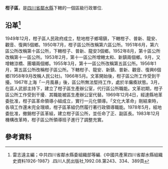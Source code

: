 '''柑子區'''，是[[四川省|四川省]][[鄰水縣|鄰水縣]]下轄的一個區級行政單位.

== 沿革<ref>雷志遠主編；中共四川省鄰水縣委組織部等編.《中國共產黨四川省鄰水縣組織史資料1926-1987》.四川人民出版社,1992.08.第243、334、389頁</ref>==
1949年12月，柑子區人民政府成立，駐地柑子鄉場鎮，下轄柑子、普新、龍安、觀音、復興5個鄉。1950年7月，柑子區公所改稱第六區公所。1951年6月，第六區公所改稱第十區公所，下轄柑子、普新、龍安3個鄉。1952年8月，第十區公所改稱第十一區公所。1953年2月，第十一區公所增轄太和、新鎮兩個鄉。9月，又增轄涼橋、團壩兩個鄉。1955年3月，第十一區公所改稱第五區公所。1956年1月，第五區公所改稱柑子區公所。下轄柑子、龍安、新鎮、普新、觀音、復興6個鄉(1958年9月改稱人民公社)。1966年5月。文革開始後，柑子區公所工作受到干擾。1967年上海「一月風暴」後，區公所無法堅持工作，處於半癱瘓狀態。3月，在區人武部主持下，建立了柑子區生產辦公室，代行區公所職能。文革初期，柑子區公所工作受到干擾．其職能被區生產辦公室代替。1969年12月4日，經達縣地革委批准，柑子區革命領導小組成立，實行一元化領導。「文化大革命」剛結束時，各項工作還未完全理順，柑子區革組仍然履行著行政領導職能。1978年5月，經地委批准，撤銷柑子區革組，建立柑子區公所，並任命了正、副區長。1983年12月機構改革時，柑子區公所領導班子進行了調整充實。

== 參考資料 ==
{{reflist}}
{{行政區劃小作品}}
{{鄰水縣行政區劃（1949年12月21日至1950年2月）}}
{{鄰水縣行政區劃（1950年2月至1951年6月9日）}}
{{鄰水縣行政區劃（1951年6月9日至1952年7月17日）}}
{{鄰水縣行政區劃（1952年7月17日至1953年4月24日）}}
{{鄰水縣行政區劃（1953年4月24日至1953年9月4日）}}
{{鄰水縣行政區劃（1953年9月4日至1955年3月5日）}}
{{鄰水縣行政區劃（1955年3月5日至1956年1月24日）}}
{{鄰水縣行政區劃（1956年1月24日至1963年5月25日）}}
{{鄰水縣行政區劃（1963年5月25日至1993年12月31日）}}
{{鄰水縣行政區劃}}